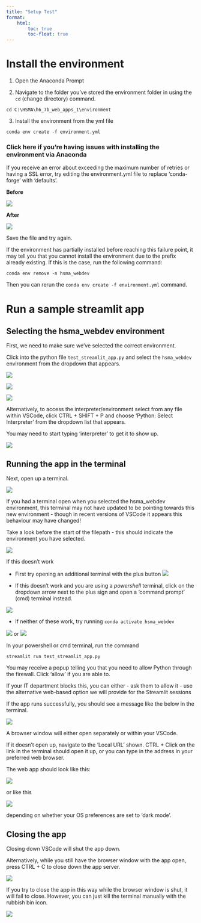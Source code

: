 ```yaml
---
title: "Setup Test"
format:
    html:
        toc: true
        toc-float: true
---
```


# Install the environment

1. Open the Anaconda Prompt

2. Navigate to the folder you've stored the environment folder in using the `cd` (change directory) command.

```
cd C:\HSMA\h6_7b_web_apps_1\environment
```

3. Install the environment from the yml file

```
conda env create -f environment.yml
```

:::{.callout-tip collapse="true"}
### Click here if you're having issues with installing the environment via Anaconda
If you receive an error about exceeding the maximum number of retries or having a SSL error, try editing the environment.yml file to replace 'conda-forge' with 'defaults'.

**Before**

![](assets/2024-09-20-12-50-15.png)

**After**

![](assets/2024-09-20-12-49-49.png)

Save the file and try again.

If the environment has partially installed before reaching this failure point, it may tell you that you cannot install the environment due to the prefix already existing. If this is the case, run the following command:

```
conda env remove -n hsma_webdev
```

Then you can rerun the `conda env create -f environment.yml` command.
:::

# Run a sample streamlit app

## Selecting the hsma_webdev environment

First, we need to make sure we've selected the correct environment.

Click into the python file `test_streamlit_app.py` and select the `hsma_webdev` environment from the dropdown that appears.

![](assets/2024-09-20-12-56-56.png)

![](assets/2024-09-20-12-57-29.png)

![](assets/2024-09-20-12-57-46.png)

:::{.callout-tip}
Alternatively, to access the interpreter/environment select from any file within VSCode, click CTRL + SHIFT + P and choose 'Python: Select Interpreter' from the dropdown list that appears.

You may need to start typing 'interpreter' to get it to show up.

![](assets/2024-09-20-12-58-39.png)

:::

## Running the app in the terminal

Next, open up a terminal.

![](assets/2024-09-20-13-03-50.png)

:::{.callout-warning}
If you had a terminal open when you selected the hsma_webdev environment, this terminal may not have updated to be pointing towards this new environment - though in recent versions of VSCode it appears this behaviour may have changed!

Take a look before the start of the filepath - this should indicate the environment you have selected.

![](assets/2024-09-20-13-05-35.png)


If this doesn't work

- First try opening an additional terminal with the plus button
![](assets/2024-09-20-13-06-15.png)

- If this doesn't work and you are using a *powershell* terminal, click on the dropdown arrow next to the plus sign and open a 'command prompt' (cmd) terminal instead.

![](assets/2024-09-20-13-07-12.png)

- If neither of these work, try running
`conda activate hsma_webdev`

![](assets/2024-09-20-13-07-59.png)
or
![](assets/2024-09-20-13-08-17.png)
:::

In your powershell or cmd terminal, run the command

`streamlit run test_streamlit_app.py`

:::{.callout-note}
You may receive a popup telling you that you need to allow Python through the firewall. Click 'allow' if you are able to.

If your IT department blocks this, you can either
- ask them to allow it
- use the alternative web-based option we will provide for the Streamlit sessions
:::

If the app runs successfully, you should see a message like the below in the terminal.

![](assets/2024-09-20-13-09-22.png)

A browser window will either open separately or within your VSCode.

If it doesn't open up, navigate to the 'Local URL' shown. CTRL + Click on the link in the terminal should open it up, or you can type in the address in your preferred web browser.

The web app should look like this:

![](assets/2024-09-20-13-11-39.png)

or like this

![](assets/2024-09-20-13-11-56.png)

depending on whether your OS preferences are set to 'dark mode'.

## Closing the app

Closing down VSCode will shut the app down.

Alternatively, while you still have the browser window with the app open, press CTRL + C to close down the app server.

![](assets/2024-09-20-13-12-53.png)

:::{.callout-warning}
If you try to close the app in this way while the browser window is shut, it will fail to close. However, you can just kill the terminal manually with the rubbish bin icon.

![](assets/2024-09-20-13-13-34.png)
:::
